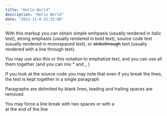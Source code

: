 ```yaml
---
title: "Hello World"
description: "Hello World"
date: "2022-11-8 22:32:00"
---
```


With this markup you can obtain simple emhpasis (usually rendered in italic text), strong emphasis (usually rendered in bold text), source code text (usually rendered in monospaced text), or ~~strikethrough~~ text (usually rendered with a line through text).

You may use also this or this notation to emphatize text, and you can use all them together (and you can mix \* and \_ )

If you look at the source code you may note that even if you break the lines, the text is kept together in a single paragraph

Paragraphs are delimited by blank lines, leading and trailing spaces are removed

You may force a line break with two spaces
or with a \
at the end of the line
